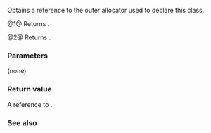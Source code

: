{{cpp/memory/scoped_allocator_adaptor/title|outer_allocator}}
{{cpp/memory/scoped_allocator_adaptor/navbar}}
{{dcl begin}}
{{dcl header|scoped_allocator}}
{{dcl | num=1 | since=c++11 | 
outer_allocator_type&amp; outer_allocator() noexcept;
}}
{{dcl | num=2 | since=c++11 | 
const outer_allocator_type&amp; outer_allocator() const noexcept;
}}
{{dcl end}}

Obtains a reference to the outer allocator used to declare this class.

@1@ Returns {{c|static_cast&lt;OuterAlloc&amp;&gt;(*this)}}.

@2@ Returns {{c|static_cast&lt;const OuterAlloc&amp;&gt;(*this)}}.

===Parameters===
(none)

===Return value===
A reference to {{tt|OuterAlloc}}.

===See also===
{{dsc begin}}
{{dsc inc | cpp/memory/scoped_allocator_adaptor/dsc inner_allocator}}
{{dsc end}}

{{langlinks|de|es|fr|it|ja|pt|ru|zh}}